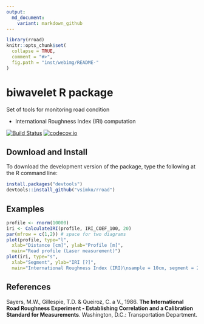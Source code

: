 ```yaml
---
output:
  md_document:
    variant: markdown_github
---
```

<!-- README.md is generated from README.Rmd. Please edit that file -->
```r
library(rroad)
knitr::opts_chunk$set(
  collapse = TRUE,
  comment = "#>",
  fig.path = "inst/webimg/README-"
)
```

# biwavelet R package
Set of tools for monitoring road condition

- International Roughness Index (IRI) computation

[![Build Status](https://travis-ci.org/vsimko/rroad.svg)](https://travis-ci.org/vsimko/rroad)
[![codecov.io](https://codecov.io/github/vsimko/rroad/coverage.svg?branch=master)](https://codecov.io/github/vsimko/rroad?branch=master)

## Download and Install

To download the development version of the package, type the following at the R command line:
```r
install.packages("devtools")
devtools::install_github("vsimko/rroad")
```

## Examples

```r
profile <- rnorm(10000)
iri <- CalculateIRI(profile, IRI_COEF_100, 20)
par(mfrow = c(1,2)) # space for two diagrams
plot(profile, type="l",
  xlab="Distance [cm]", ylab="Profile [m]",
  main="Read profile (Laser measurement)")
plot(iri, type="s",
  xlab="Segment", ylab="IRI [?]",
  main="International Roughness Index (IRI)\nsample = 10cm, segment = 20m")
```

## References

<a id="Sayers1986"/>
Sayers, M.W., Gillespie, T.D. & Queiroz, C. a V., 1986.
**The International Road Roughness Experiment - Establishing Correlation and a Calibration Standard for Measurements**.
Washington, D.C.: Transportation Department.
